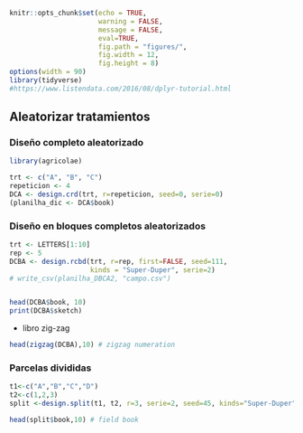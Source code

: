 ```r
knitr::opts_chunk$set(echo = TRUE, 
                      warning = FALSE, 
                      message = FALSE, 
                      eval=TRUE, 
                      fig.path = "figures/", 
                      fig.width = 12, 
                      fig.height = 8)
options(width = 90)
library(tidyverse)
#https://www.listendata.com/2016/08/dplyr-tutorial.html
```

## Aleatorizar tratamientos 

### Diseño completo aleatorizado  

```r
library(agricolae)

trt <- c("A", "B", "C")
repeticion <- 4
DCA <- design.crd(trt, r=repeticion, seed=0, serie=0)
(planilha_dic <- DCA$book)
```

### Diseño en bloques completos aleatorizados


```r
trt <- LETTERS[1:10]
rep <- 5
DCBA <- design.rcbd(trt, r=rep, first=FALSE, seed=111, 
                    kinds = "Super-Duper", serie=2)
# write_csv(planilha_DBCA2, "campo.csv")


head(DCBA$book, 10)
print(DCBA$sketch)
```

* libro zig-zag

```r
head(zigzag(DCBA),10) # zigzag numeration
```


### Parcelas divididas

```r
t1<-c("A","B","C","D")
t2<-c(1,2,3)
split <-design.split(t1, t2, r=3, serie=2, seed=45, kinds="Super-Duper")#seed=45
```

```r
head(split$book,10) # field book

```

